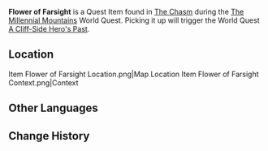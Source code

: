 {{Item Infobox
|id          = 101635
|image       = Item Flower of Farsight.png
|type        = Quest Items
|description = One of the six lost offerings scattered throughout The Chasm... possibly? It seems just like an ordinary Qingxin, and one that has newly sprouted as well, seeing as how its white petals have never been touched by dew.<br />Who knows how many people have once climbed up to high heights to pick one such fresh flower? Who knows if these flowers eventually bore witness to partings or reunions?
|source1     = Found in [[The Chasm]] during [[The Millennial Mountains]]
}}
'''Flower of Farsight''' is a Quest Item found in [[The Chasm]] during the [[The Millennial Mountains]] World Quest. Picking it up will trigger the World Quest [[A Cliff-Side Hero's Past]].

==Location==
<gallery hideaddbutton="true" captionalign="center">
Item Flower of Farsight Location.png|Map Location
Item Flower of Farsight Context.png|Context
</gallery>

==Other Languages==
{{Other Languages|default_hidden = 1
|en      = Flower of Farsight
|zhs     = 远眺之花
|zhs_rm  = Yuǎntiào zhī Huā
|zht     = 遠眺之花
|zht_rm  = Yuǎntiào zhī Huā
|ja      = 遠眺の花
|ja_rm   = Enchou no Hana
|ko      = 관망의 꽃
|ko_rm   = 
|es      = Flor de la contemplación
|fr      = Fleur de clairvoyance
|ru      = Цветок созерцания
|th      = ดอกไม้มองการณ์ไกล
|th_rm   = 
|vi      = Hoa Trông Rộng
|de      = Blume des fernen Blicks
|id      = Bunga Berpandangan Jauh
|pt      = Flor da Contemplação
}}

==Change History==
{{Change History|2.6}}